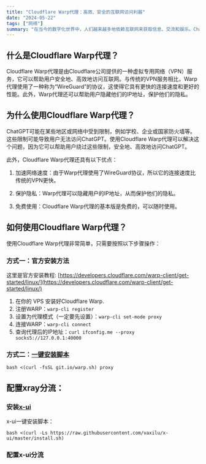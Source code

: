 ```yaml
---
title: "Cloudflare Warp代理：高效、安全的互联网访问利器"
date: "2024-05-22"
tags: ["网络"]
summary: "在当今的数字化世界中，人们越来越多地依赖互联网来获取信息、交流和娱乐。ChatGPT是一种人工智能聊天机器人，它可以模拟人类对话，并为用户提供有用的信息和建议。然而，由于某些原因，有时候用户可能无法访问ChatGPT。本文将介绍如何使用Cloudflare Warp代理来解锁ChatGPT。"
---
```


## 什么是Cloudflare Warp代理？

Cloudflare Warp代理是由Cloudflare公司提供的一种虚拟专用网络（VPN）服务，它可以帮助用户安全地、高效地访问互联网。与传统的VPN服务相比，Warp代理使用了一种称为“WireGuard”的协议，这使得它具有更快的连接速度和更好的性能。此外，Warp代理还可以帮助用户隐藏他们的IP地址，保护他们的隐私。

## 为什么使用Cloudflare Warp代理？

ChatGPT可能在某些地区或网络中受到限制，例如学校、企业或国家防火墙等。这些限制可能导致用户无法访问ChatGPT。使用Cloudflare Warp代理可以解决这个问题，因为它可以帮助用户绕过这些限制，安全地、高效地访问ChatGPT。

此外，Cloudflare Warp代理还具有以下优点：

1. 加速网络速度：由于Warp代理使用了WireGuard协议，所以它的连接速度比传统的VPN更快。

2. 保护隐私：Warp代理可以隐藏用户的IP地址，从而保护他们的隐私。

3. 免费使用：Cloudflare Warp代理的基本版是免费的，可以随时使用。

## 如何使用Cloudflare Warp代理？


使用Cloudflare Warp代理非常简单，只需要按照以下步骤操作：

### 方式一：官方安装方法

这里是官方安装教程: [https://developers.cloudflare.com/warp-client/get-started/linux/](https://developers.cloudflare.com/warp-client/get-started/linux/)

1. 在你的 VPS 安装好Cloudflare Warp.
2. 注册WARP：````warp-cli register````
3. 设置为代理模式（一定要先设置）：````warp-cli set-mode proxy````
4. 连接WARP：````warp-cli connect````
5. 查询代理后的IP地址：````curl ifconfig.me --proxy socks5://127.0.0.1:40000````

### 方式二：[一键安装脚本](https://github.com/P3TERX/warp.sh)

```
bash <(curl -fsSL git.io/warp.sh) proxy
```

## 配置xray分流：
### 安装[x-ui](https://github.com/vaxilu/x-ui)
x-ui一键安装脚本：
```
bash <(curl -Ls https://raw.githubusercontent.com/vaxilu/x-ui/master/install.sh)
```
### 配置x-ui分流

